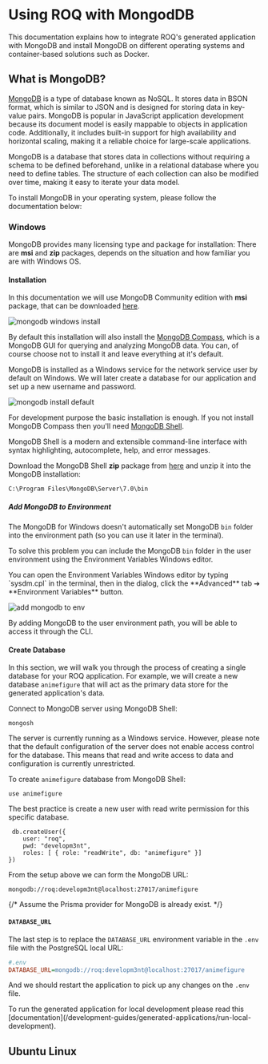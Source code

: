 
# Using ROQ with MongodDB

This documentation explains how to integrate ROQ's generated application with MongoDB and install MongoDB on different operating systems and container-based solutions such as Docker.

## What is MongoDB?

[MongoDB](https://www.mongodb.com/) is a type of database known as NoSQL. It stores data in BSON format, which is similar to JSON and is designed for storing data in key-value pairs. MongoDB is popular in JavaScript application development because its document model is easily mappable to objects in application code. Additionally, it includes built-in support for high availability and horizontal scaling, making it a reliable choice for large-scale applications.

MongoDB is a database that stores data in collections without requiring a schema to be defined beforehand, unlike in a relational database where you need to define tables. The structure of each collection can also be modified over time, making it easy to iterate your data model.

To install MongoDB in your operating system, please follow the documentation below:

### Windows 

MongoDB provides many licensing type and package for installation: There are **msi** and **zip** packages, depends on the situation and how familiar you are with Windows OS.

#### Installation

In this documentation we will use MongoDB Community edition with **msi** package, that can be downloaded [here](https://www.mongodb.com/try/download/community).

![mongodb windows install](/mongodb-windows-install.png)

By default this installation will also install the [MongoDB Compass](https://www.mongodb.com/products/tools/compass), which is a MongoDB GUI for querying and analyzing MongoDB data. You can, of course choose not to install it and leave everything at it's default.

MongoDB is installed as a Windows service for the network service user by default on Windows. We will later create a database for our application and set up a new username and password.

![mongodb install default](/mongodb-install-2.png)

For development purpose the basic installation is enough. If you not install MongoDB Compass then you'll need [MongoDB Shell](https://www.mongodb.com/docs/mongodb-shell/).

<Callout type="info">
MongoDB Shell is a modern and extensible command-line interface with syntax highlighting, autocomplete, help, and error messages.
</Callout>

Download the MongoDB Shell **zip** package from [here](https://www.mongodb.com/try/download/shell) and unzip it into the MongoDB installation:

 ```shell
 C:\Program Files\MongoDB\Server\7.0\bin
``` 

##### Add MongoDB to Environment

The MongoDB for Windows doesn't automatically set MongoDB `bin` folder into the environment path (so you can use it later in the terminal). 

To solve this problem you can include the MongoDB `bin` folder in the user environment using the Environment Variables Windows editor.

<Callout type="info">
You can open the Environment Variables Windows editor by typing `sysdm.cpl` in the terminal, then in the dialog, click the **Advanced** tab ➔ **Environment Variables** button.
</Callout>


![add mongodb to env](/mongodb-shell-env.png)

By adding MongoDB to the user environment path, you will be able to access it through the CLI.

#### Create Database

In this section, we will walk you through the process of creating a single database for your ROQ application. For example, we will create a new database `animefigure` that will act as the primary data store for the generated application's data.

Connect to MongoDB server using MongoDB Shell:

```shell
mongosh
```
The server is currently running as a Windows service. However, please note that the default configuration of the server does not enable access control for the database. This means that read and write access to data and configuration is currently unrestricted.

To create `animefigure` database from MongoDB Shell:

```shell
use animefigure
```

The best practice is create a new user with read write permission for this specific database.     

```shell
 db.createUser({ 
	user: "roq", 
	pwd: "developm3nt", 
	roles: [ { role: "readWrite", db: "animefigure" }] 
})
```

From the setup above we can form the MongoDB URL:

```shell
mongodb://roq:developm3nt@localhost:27017/animefigure
```

{/*
Assume the Prisma provider for MongoDB is already exist.
*/}

#### `DATABASE_URL`

The last step is to replace the `DATABASE_URL` environment variable in the `.env` file with the PostgreSQL local URL:

```ini
#.env
DATABASE_URL=mongodb://roq:developm3nt@localhost:27017/animefigure
```

And we should restart the application to pick up any changes on the `.env` file.

<Callout type="info">
To run the generated application for local development please read this [documentation](/development-guides/generated-applications/run-local-development).
</Callout>


## Ubuntu Linux

